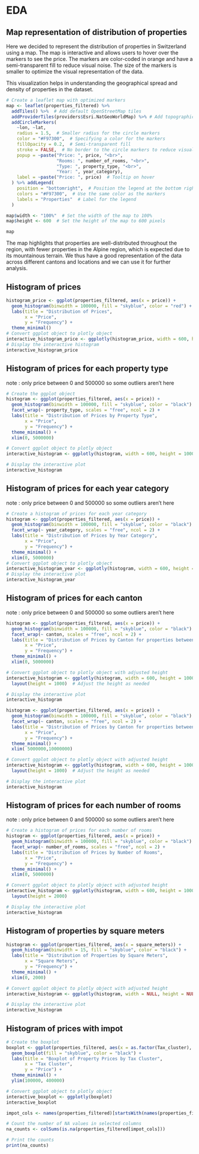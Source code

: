 # EDA

## Map representation of distribution of properties

Here we decided to represent the distribution of properties in Switzerland using a map. The map is interactive and allows users to hover over the markers to see the price. The markers are color-coded in orange and have a semi-transparent fill to reduce visual noise. The size of the markers is smaller to optimize the visual representation of the data.

This visualization helps in understanding the geographical spread and density of properties in the dataset.

```r
# Create a leaflet map with optimized markers
map <- leaflet(properties_filtered) %>%
  addTiles() %>%  # Add default OpenStreetMap tiles
  addProviderTiles(providers$Esri.NatGeoWorldMap) %>% # Add topographic maps for context
  addCircleMarkers(
    ~lon, ~lat,
    radius = 1.5,  # Smaller radius for the circle markers
    color = "#F97300",  # Specifying a color for the markers
    fillOpacity = 0.2,  # Semi-transparent fill
    stroke = FALSE,  # No border to the circle markers to reduce visual noise
    popup = ~paste("Price: ", price, "<br>",
                   "Rooms: ", number_of_rooms, "<br>",
                   "Type: ", property_type, "<br>",
                   "Year: ", year_category),
    label = ~paste("Price: ", price)  # Tooltip on hover
  ) %>% addLegend(
    position = "bottomright",  # Position the legend at the bottom right
    colors = "#F97300",  # Use the same color as the markers
    labels = "Properties"  # Label for the legend
  )

map$width <- "100%"  # Set the width of the map to 100%
map$height <- 600  # Set the height of the map to 600 pixels

map
```

The map highlights that properties are well-distributed throughout the region, with fewer properties in the Alpine region, which is expected due to its mountainous terrain. We thus have a good representation of the data across different cantons and locations and we can use it for further analysis.

## Histogram of prices

```r
histogram_price <- ggplot(properties_filtered, aes(x = price)) +
  geom_histogram(binwidth = 100000, fill = "skyblue", color = "red") +
  labs(title = "Distribution of Prices",
       x = "Price",
       y = "Frequency") +
  theme_minimal()
# Convert ggplot object to plotly object
interactive_histogram_price <- ggplotly(histogram_price, width = 600, height = 400 )
# Display the interactive histogram
interactive_histogram_price
```

## Histogram of prices for each property type

note : only price between 0 and 500000 so some outliers aren't here

```r
# Create the ggplot object
histogram <- ggplot(properties_filtered, aes(x = price)) +
  geom_histogram(binwidth = 100000, fill = "skyblue", color = "black") +
  facet_wrap(~ property_type, scales = "free", ncol = 2) +
  labs(title = "Distribution of Prices by Property Type",
       x = "Price",
       y = "Frequency") +
  theme_minimal() +
  xlim(0, 5000000)

# Convert ggplot object to plotly object
interactive_histogram <- ggplotly(histogram, width = 600, height = 1000)

# Display the interactive plot
interactive_histogram

```

## Histogram of prices for each year category

note : only price between 0 and 500000 so some outliers aren't here

```r
# Create a histogram of prices for each year category
histogram <- ggplot(properties_filtered, aes(x = price)) +
  geom_histogram(binwidth = 100000, fill = "skyblue", color = "black") +
  facet_wrap(~ year_category, scales = "free", ncol = 2) +
  labs(title = "Distribution of Prices by Year Category",
       x = "Price",
       y = "Frequency") +
  theme_minimal() +
  xlim(0, 5000000)
# Convert ggplot object to plotly object
interactive_histogram_year <- ggplotly(histogram, width = 600, height = 1000)
# Display the interactive plot
interactive_histogram_year

```

## Histogram of prices for each canton

note : only price between 0 and 500000 so some outliers aren't here

```r
histogram <- ggplot(properties_filtered, aes(x = price)) +
  geom_histogram(binwidth = 100000, fill = "skyblue", color = "black") +
  facet_wrap(~ canton, scales = "free", ncol = 2) +
  labs(title = "Distribution of Prices by Canton for properties between 0 and 5 million",
       x = "Price",
       y = "Frequency") +
  theme_minimal() +
  xlim(0, 5000000)

# Convert ggplot object to plotly object with adjusted height
interactive_histogram <- ggplotly(histogram, width = 600, height = 1000) %>%
  layout(height = 1000)  # Adjust the height as needed

# Display the interactive plot
interactive_histogram

```
```r
histogram <- ggplot(properties_filtered, aes(x = price)) +
  geom_histogram(binwidth = 100000, fill = "skyblue", color = "black") +
  facet_wrap(~ canton, scales = "free", ncol = 2) +
  labs(title = "Distribution of Prices by Canton for properties between 5 million and 10 million",
       x = "Price",
       y = "Frequency") +
  theme_minimal() +
  xlim( 5000000,10000000)

# Convert ggplot object to plotly object with adjusted height
interactive_histogram <- ggplotly(histogram, width = 600, height = 1000) %>%
  layout(height = 1000)  # Adjust the height as needed

# Display the interactive plot
interactive_histogram

```
## Histogram of prices for each number of rooms

note : only price between 0 and 500000 so some outliers aren't here

```r
# Create a histogram of prices for each number of rooms
histogram <- ggplot(properties_filtered, aes(x = price)) +
  geom_histogram(binwidth = 100000, fill = "skyblue", color = "black") +
  facet_wrap(~ number_of_rooms, scales = "free", ncol = 2) +
  labs(title = "Distribution of Prices by Number of Rooms",
       x = "Price",
       y = "Frequency") +
  theme_minimal() +
  xlim(0, 5000000)

# Convert ggplot object to plotly object with adjusted height
interactive_histogram <- ggplotly(histogram, width = 600, height = 1000)%>%
  layout(height = 2000)

# Display the interactive plot
interactive_histogram

```
## Histogram of properties by square meters

```r
histogram <- ggplot(properties_filtered, aes(x = square_meters)) +
  geom_histogram(binwidth = 15, fill = "skyblue", color = "black") +
  labs(title = "Distribution of Properties by Square Meters",
       x = "Square Meters",
       y = "Frequency") +
  theme_minimal() +
  xlim(0, 2000)

# Convert ggplot object to plotly object with adjusted height
interactive_histogram <- ggplotly(histogram, width = NULL, height = NULL)  # Adjust width and height as needed

# Display the interactive plot
interactive_histogram

```

## Histogram of prices with impot

```r
# Create the boxplot
boxplot <- ggplot(properties_filtered, aes(x = as.factor(Tax_cluster), y = price)) +
  geom_boxplot(fill = "skyblue", color = "black") +
  labs(title = "Boxplot of Property Prices by Tax Cluster",
       x = "Tax Cluster",
       y = "Price") +
  theme_minimal() +
  ylim(100000, 400000)

# Convert ggplot object to plotly object
interactive_boxplot <- ggplotly(boxplot)
interactive_boxplot
```


```r
impot_cols <- names(properties_filtered)[startsWith(names(properties_filtered), "Impôt")]

# Count the number of NA values in selected columns
na_counts <- colSums(is.na(properties_filtered[impot_cols]))

# Print the counts
print(na_counts)
```

